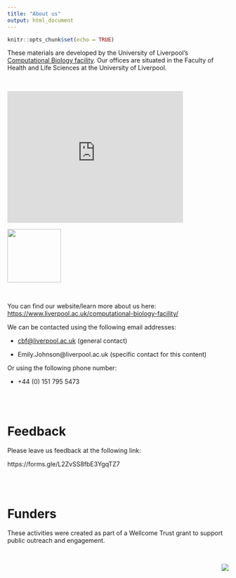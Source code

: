 ```yaml
---
title: "About us"
output: html_document
---
```


```r
knitr::opts_chunk$set(echo = TRUE)
```

These materials are developed by the University of Liverpool's [Computational Biology facility](https://www.liverpool.ac.uk/computational-biology-facility/). Our offices are situated in the Faculty of Health and Life Sciences at the University of Liverpool. 

<br>

<iframe src="https://www.google.com/maps/embed?pb=!1m16!1m12!1m3!1d2378.407389253649!2d-2.963564694756717!3d53.40753997996218!2m3!1f0!2f0!3f0!3m2!1i1024!2i768!4f13.1!2m1!1sComputational%20Biology%20Facility%2C%20University%20of%20Liverpool%20MerseyBio%2C%20Crown%20Street%2C%20L69%207ZB!5e0!3m2!1sen!2suk!4v1673915169390!5m2!1sen!2suk" width="400" height="300" style="border:0;" allowfullscreen="" loading="lazy" referrerpolicy="no-referrer-when-downgrade"></iframe>


![](images/uni_liverpool.png){width="122"}

<br>

You can find our website/learn more about us here: <https://www.liverpool.ac.uk/computational-biology-facility/>

We can be contacted using the following email addresses:

-   [cbf\@liverpool.ac.uk](mailto:cbf@liverpool.ac.uk) (general contact)

-   Emily.Johnson\@liverpool.ac.uk (specific contact for this content)

Or using the following phone number:

-   +44 (0) 151 795 5473

<br><br>


# Feedback

Please leave us feedback at the following link: 

https://forms.gle/L2ZvSS8fbE3YgqTZ7  

<br><br>

# Funders

These activities were created as part of a Wellcome Trust grant to support public outreach and engagement.

<br>

<img src="./images/logo.png" style="float: right;"/>

